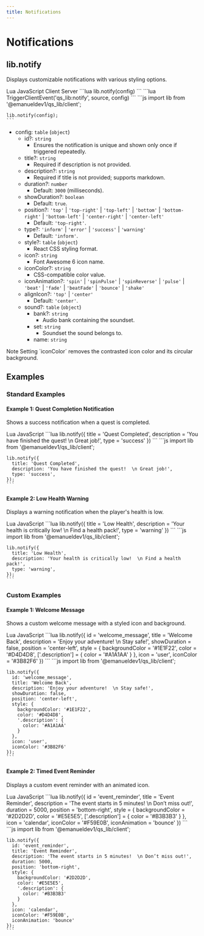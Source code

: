 ```yaml
---
title: Notifications
---
```



# Notifications

## lib.notify

Displays customizable notifications with various styling options.

<Tabs defaultValue="lua" className="mt-4">
  <TabsList className="grid w-full grid-cols-2">
    <TabsTrigger value="lua">Lua</TabsTrigger>
    <TabsTrigger value="js">JavaScript</TabsTrigger>
  </TabsList>
  <TabsContent value="lua">
    <Tabs defaultValue="client" className="mt-2">
      <TabsList className="grid w-full grid-cols-2">
        <TabsTrigger value="client">Client</TabsTrigger>
        <TabsTrigger value="server">Server</TabsTrigger>
      </TabsList>
      <TabsContent value="client">
        ```lua
        lib.notify(config)
        ```
      </TabsContent>
      <TabsContent value="server">
        ```lua
        TriggerClientEvent('qs_lib:notify', source, config)
        ```
      </TabsContent>
    </Tabs>
  </TabsContent>
  <TabsContent value="js">
    ```js
    import lib from '@emanueldev1/qs_lib/client';

    lib.notify(config);
    ```
  </TabsContent>
</Tabs>

- config: `table` (`object`)
  - id?: `string`
    - Ensures the notification is unique and shown only once if triggered repeatedly.
  - title?: `string`
    - Required if description is not provided.
  - description?: `string`
    - Required if title is not provided; supports markdown.
  - duration?: `number`
    - Default: `3000` (milliseconds).
  - showDuration?: `boolean`
    - Default: `true`.
  - position?: `'top'` | `'top-right'` | `'top-left'` | `'bottom'` | `'bottom-right'` | `'bottom-left'` | `'center-right'` | `'center-left'`
    - Default: `'top-right'`.
  - type?: `'inform'` | `'error'` | `'success'` | `'warning'`
    - Default: `'inform'`.
  - style?: `table` (`object`)
    - React CSS styling format.
  - icon?: `string`
    - Font Awesome 6 icon name.
  - iconColor?: `string`
    - CSS-compatible color value.
  - iconAnimation?: `'spin'` | `'spinPulse'` | `'spinReverse'` | `'pulse'` | `'beat'` | `'fade'` | `'beatFade'` | `'bounce'` | `'shake'`
  - alignIcon?: `'top'` | `'center'`
    - Default: `'center'`.
  - sound?: `table` (`object`)
    - bank?: `string`
      - Audio bank containing the soundset.
    - set: `string`
      - Soundset the sound belongs to.
    - name: `string`

<Alert variant="info" className="mb-4">
  <AlertTitle>Note</AlertTitle>
  <AlertDescription>
    Setting `iconColor` removes the contrasted icon color and its circular background.
  </AlertDescription>
</Alert>

## Examples

### Standard Examples

#### Example 1: Quest Completion Notification

Shows a success notification when a quest is completed.

<Tabs defaultValue="lua" className="mt-4">
  <TabsList className="grid w-full grid-cols-2">
    <TabsTrigger value="lua">Lua</TabsTrigger>
    <TabsTrigger value="js">JavaScript</TabsTrigger>
  </TabsList>
  <TabsContent value="lua">
    ```lua
    lib.notify({
        title = 'Quest Completed',
        description = 'You have finished the quest!  \n Great job!',
        type = 'success'
    })
    ```
  </TabsContent>
  <TabsContent value="js">
    ```js
    import lib from '@emanueldev1/qs_lib/client';

    lib.notify({
      title: 'Quest Completed',
      description: 'You have finished the quest!  \n Great job!',
      type: 'success',
    });
    ```
  </TabsContent>
</Tabs>

#### Example 2: Low Health Warning

Displays a warning notification when the player's health is low.

<Tabs defaultValue="lua" className="mt-4">
  <TabsList className="grid w-full grid-cols-2">
    <TabsTrigger value="lua">Lua</TabsTrigger>
    <TabsTrigger value="js">JavaScript</TabsTrigger>
  </TabsList>
  <TabsContent value="lua">
    ```lua
    lib.notify({
        title = 'Low Health',
        description = 'Your health is critically low!  \n Find a health pack!',
        type = 'warning'
    })
    ```
  </TabsContent>
  <TabsContent value="js">
    ```js
    import lib from '@emanueldev1/qs_lib/client';

    lib.notify({
      title: 'Low Health',
      description: 'Your health is critically low!  \n Find a health pack!',
      type: 'warning',
    });
    ```
  </TabsContent>
</Tabs>

### Custom Examples

#### Example 1: Welcome Message

Shows a custom welcome message with a styled icon and background.

<Tabs defaultValue="lua" className="mt-4">
  <TabsList className="grid w-full grid-cols-2">
    <TabsTrigger value="lua">Lua</TabsTrigger>
    <TabsTrigger value="js">JavaScript</TabsTrigger>
  </TabsList>
  <TabsContent value="lua">
    ```lua
    lib.notify({
        id = 'welcome_message',
        title = 'Welcome Back',
        description = 'Enjoy your adventure!  \n Stay safe!',
        showDuration = false,
        position = 'center-left',
        style = {
            backgroundColor = '#1E1F22',
            color = '#D4D4D8',
            ['.description'] = {
                color = '#A1A1AA'
            }
        },
        icon = 'user',
        iconColor = '#3B82F6'
    })
    ```
  </TabsContent>
  <TabsContent value="js">
    ```js
    import lib from '@emanueldev1/qs_lib/client';

    lib.notify({
      id: 'welcome_message',
      title: 'Welcome Back',
      description: 'Enjoy your adventure!  \n Stay safe!',
      showDuration: false,
      position: 'center-left',
      style: {
        backgroundColor: '#1E1F22',
        color: '#D4D4D8',
        '.description': {
          color: '#A1A1AA'
        }
      },
      icon: 'user',
      iconColor: '#3B82F6'
    });
    ```
  </TabsContent>
</Tabs>

#### Example 2: Timed Event Reminder

Displays a custom event reminder with an animated icon.

<Tabs defaultValue="lua" className="mt-4">
  <TabsList className="grid w-full grid-cols-2">
    <TabsTrigger value="lua">Lua</TabsTrigger>
    <TabsTrigger value="js">JavaScript</TabsTrigger>
  </TabsList>
  <TabsContent value="lua">
    ```lua
    lib.notify({
        id = 'event_reminder',
        title = 'Event Reminder',
        description = 'The event starts in 5 minutes!  \n Don’t miss out!',
        duration = 5000,
        position = 'bottom-right',
        style = {
            backgroundColor = '#2D2D2D',
            color = '#E5E5E5',
            ['.description'] = {
                color = '#B3B3B3'
            }
        },
        icon = 'calendar',
        iconColor = '#F59E0B',
        iconAnimation = 'bounce'
    })
    ```
  </TabsContent>
  <TabsContent value="js">
    ```js
    import lib from '@emanueldev1/qs_lib/client';

    lib.notify({
      id: 'event_reminder',
      title: 'Event Reminder',
      description: 'The event starts in 5 minutes!  \n Don’t miss out!',
      duration: 5000,
      position: 'bottom-right',
      style: {
        backgroundColor: '#2D2D2D',
        color: '#E5E5E5',
        '.description': {
          color: '#B3B3B3'
        }
      },
      icon: 'calendar',
      iconColor: '#F59E0B',
      iconAnimation: 'bounce'
    });
    ```
  </TabsContent>
</Tabs>